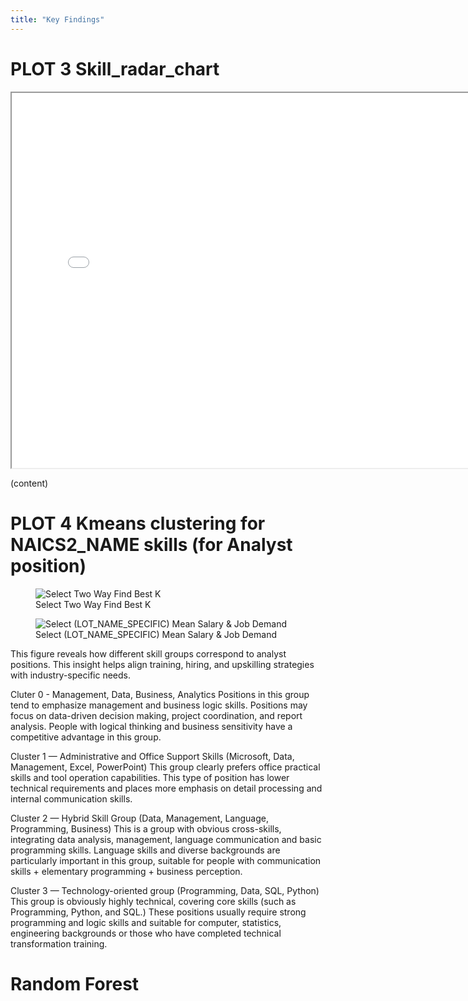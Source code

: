 ```yaml
---
title: "Key Findings"
---
```


# PLOT 3 Skill_radar_chart
```{=html}
<iframe width="780" height="600" src="./output/figures/skill_radar_chart.html" title="Skill_radar_chart"></iframe>
```

(content)

# PLOT 4 Kmeans clustering for NAICS2_NAME skills (for Analyst position)
![Select  Two Way Find Best K](output/Find_best_K.png)


![Select (LOT_NAME_SPECIFIC) Mean Salary & Job Demand](output/Kmeans_clustering_for_skills.png) 

This figure reveals how different skill groups correspond to analyst positions. This insight helps align training, hiring, and upskilling strategies with industry-specific needs. 

Cluter 0 - Management, Data, Business, Analytics
Positions in this group tend to emphasize management and business logic skills. Positions may focus on data-driven decision making, project coordination, and report analysis. People with logical thinking and business sensitivity have a competitive advantage in this group.

Cluster 1 — Administrative and Office Support Skills (Microsoft, Data, Management, Excel, PowerPoint)
This group clearly prefers office practical skills and tool operation capabilities. This type of position has lower technical requirements and places more emphasis on detail processing and internal communication skills.

Cluster 2 — Hybrid Skill Group (Data, Management, Language, Programming, Business)
This is a group with obvious cross-skills, integrating data analysis, management, language communication and basic programming skills. Language skills and diverse backgrounds are particularly important in this group, suitable for people with communication skills + elementary programming + business perception.

Cluster 3 — Technology-oriented group (Programming, Data, SQL, Python)
This group is obviously highly technical, covering core skills (such as Programming, Python, and SQL.) These positions usually require strong programming and logic skills and suitable for computer, statistics, engineering backgrounds or those who have completed technical transformation training.


#  Random Forest 